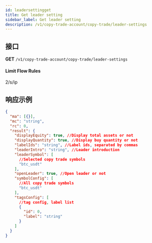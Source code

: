 ```yaml
---
id: leadersettingget
title: Get leader setting
sidebar_label: Get leader setting
description: /v1/copy-trade-account/copy-trade/leader-settings
---
```


## 接口

**GET** `/v1/copy-trade-account/copy-trade/leader-settings`

#### **Limit Flow Rules**

2/s/ip

## 响应示例

```json
{
  "ma": [{}],
  "mc": "string",
  "rc": 0,
  "result": {
    "displayEquity": true, //Display total assets or not
    "displayQuantity": true, //Display buy quantity or not
    "labelIds": "string", //Label ids, separated by commas
    "leaderIntro": "string", //Leader introduction
    "leaderSymbol": [
      //Selected copy trade symbols
      "btc_usdt"
    ],
    "openLeader": true, //Open leader or not
    "symbolConfig": [
      //All copy trade symbols
      "btc_usdt"
    ],
    "tagsConfig": [
      //tag config, label list
      {
        "id": 0,
        "label": "string"
      }
    ]
  }
}
```
